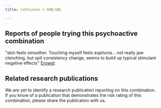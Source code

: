 ---
title: Cathinone + GHB/GBL

---

## Reports of people trying this psychoactive combination

"skin feels smoother. Touching myself feels euphoria... not really jaw clenching, but spit consistency change, seems to build up typical stimulant negative effects" [Erowid](https://erowid.org/experiences/exp.php?ID=70966).



## Related research publications

We are yet to identify a research publication reporting on this combination. If you know of a publication that demonstrates the risk rating of this combination, please share the publication with us.



